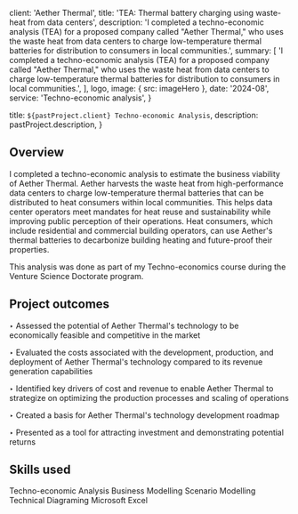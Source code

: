
  client: 'Aether Thermal',
  title: 'TEA: Thermal battery charging using waste-heat from data centers',
  description:
    'I completed a techno-economic analysis (TEA) for a proposed company called "Aether Thermal," who uses the waste heat from data centers to charge low-temperature thermal batteries for distribution to consumers in local communities.',
  summary: [
    'I completed a techno-economic analysis (TEA) for a proposed company called "Aether Thermal," who uses the waste heat from data centers to charge low-temperature thermal batteries for distribution to consumers in local communities.',
  ],
  logo,
  image: { src: imageHero },
  date: '2024-08',
  service: 'Techno-economic analysis',
}

  title: `${pastProject.client} Techno-economic Analysis`,
  description: pastProject.description,
}

## Overview

I completed a techno-economic analysis to estimate the business viability of Aether Thermal. Aether harvests the waste heat from high-performance data centers to charge low-temperature thermal batteries that can be distributed to heat consumers within local communities. This helps data center operators meet mandates for heat reuse and sustainability while improving public perception of their operations. Heat consumers, which include residential and commercial building operators, can use Aether's thermal batteries to decarbonize building heating and future-proof their properties.

This analysis was done as part of my Techno-economics course during the Venture Science Doctorate program.

## Project outcomes

‣ Assessed the potential of Aether Thermal's technology to be economically feasible and competitive in the market

‣ Evaluated the costs associated with the development, production, and deployment of Aether Thermal's technology compared to its revenue generation capabilities

‣ Identified key drivers of cost and revenue to enable Aether Thermal to strategize on optimizing the production processes and scaling of operations

‣ Created a basis for Aether Thermal's technology development roadmap

‣ Presented as a tool for attracting investment and demonstrating potential returns

## Skills used

<TagList>
  <TagListItem>Techno-economic Analysis</TagListItem>
  <TagListItem>Business Modelling</TagListItem>
  <TagListItem>Scenario Modelling</TagListItem>
  <TagListItem>Technical Diagraming</TagListItem>
  <TagListItem>Microsoft Excel</TagListItem>
</TagList>

<StatList>
  <StatListItem value="42" label="adjustable inputs" />
  <StatListItem value="80" label="key outputs" />
  <StatListItem value="12" label="interactive sheets" />
</StatList>
